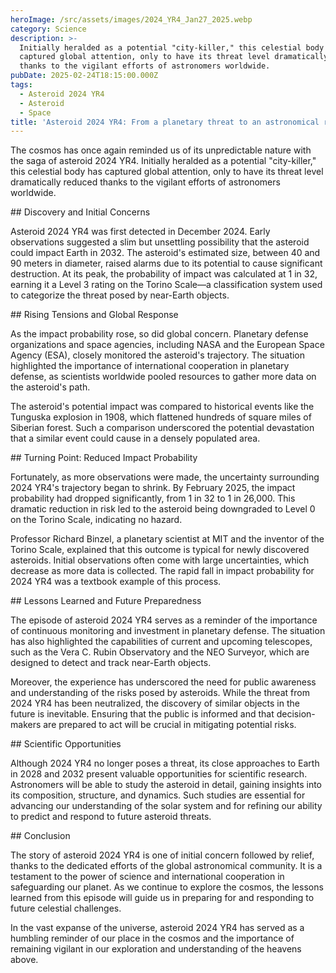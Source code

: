 ```yaml
---
heroImage: /src/assets/images/2024_YR4_Jan27_2025.webp
category: Science
description: >-
  Initially heralded as a potential "city-killer," this celestial body has
  captured global attention, only to have its threat level dramatically reduced
  thanks to the vigilant efforts of astronomers worldwide.
pubDate: 2025-02-24T18:15:00.000Z
tags:
  - Asteroid 2024 YR4
  - Asteroid
  - Space
title: 'Asteroid 2024 YR4: From a planetary threat to an astronomical relief'
---
```


The cosmos has once again reminded us of its unpredictable nature with the saga of asteroid 2024 YR4. Initially heralded as a potential "city-killer," this celestial body has captured global attention, only to have its threat level dramatically reduced thanks to the vigilant efforts of astronomers worldwide.

\## Discovery and Initial Concerns

Asteroid 2024 YR4 was first detected in December 2024. Early observations suggested a slim but unsettling possibility that the asteroid could impact Earth in 2032. The asteroid's estimated size, between 40 and 90 meters in diameter, raised alarms due to its potential to cause significant destruction. At its peak, the probability of impact was calculated at 1 in 32, earning it a Level 3 rating on the Torino Scale—a classification system used to categorize the threat posed by near-Earth objects.

\## Rising Tensions and Global Response

As the impact probability rose, so did global concern. Planetary defense organizations and space agencies, including NASA and the European Space Agency (ESA), closely monitored the asteroid's trajectory. The situation highlighted the importance of international cooperation in planetary defense, as scientists worldwide pooled resources to gather more data on the asteroid's path.

The asteroid's potential impact was compared to historical events like the Tunguska explosion in 1908, which flattened hundreds of square miles of Siberian forest. Such a comparison underscored the potential devastation that a similar event could cause in a densely populated area.

\## Turning Point: Reduced Impact Probability

Fortunately, as more observations were made, the uncertainty surrounding 2024 YR4's trajectory began to shrink. By February 2025, the impact probability had dropped significantly, from 1 in 32 to 1 in 26,000. This dramatic reduction in risk led to the asteroid being downgraded to Level 0 on the Torino Scale, indicating no hazard.

Professor Richard Binzel, a planetary scientist at MIT and the inventor of the Torino Scale, explained that this outcome is typical for newly discovered asteroids. Initial observations often come with large uncertainties, which decrease as more data is collected. The rapid fall in impact probability for 2024 YR4 was a textbook example of this process.

\## Lessons Learned and Future Preparedness

The episode of asteroid 2024 YR4 serves as a reminder of the importance of continuous monitoring and investment in planetary defense. The situation has also highlighted the capabilities of current and upcoming telescopes, such as the Vera C. Rubin Observatory and the NEO Surveyor, which are designed to detect and track near-Earth objects.

Moreover, the experience has underscored the need for public awareness and understanding of the risks posed by asteroids. While the threat from 2024 YR4 has been neutralized, the discovery of similar objects in the future is inevitable. Ensuring that the public is informed and that decision-makers are prepared to act will be crucial in mitigating potential risks.

\## Scientific Opportunities

Although 2024 YR4 no longer poses a threat, its close approaches to Earth in 2028 and 2032 present valuable opportunities for scientific research. Astronomers will be able to study the asteroid in detail, gaining insights into its composition, structure, and dynamics. Such studies are essential for advancing our understanding of the solar system and for refining our ability to predict and respond to future asteroid threats.

\## Conclusion

The story of asteroid 2024 YR4 is one of initial concern followed by relief, thanks to the dedicated efforts of the global astronomical community. It is a testament to the power of science and international cooperation in safeguarding our planet. As we continue to explore the cosmos, the lessons learned from this episode will guide us in preparing for and responding to future celestial challenges.

In the vast expanse of the universe, asteroid 2024 YR4 has served as a humbling reminder of our place in the cosmos and the importance of remaining vigilant in our exploration and understanding of the heavens above.

